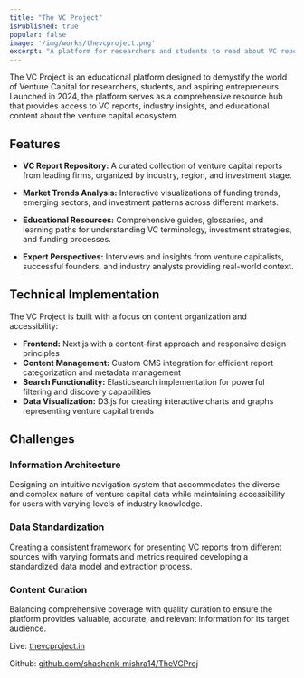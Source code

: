 ```yaml
---
title: "The VC Project"
isPublished: true
popular: false
image: '/img/works/thevcproject.png'
excerpt: "A platform for researchers and students to read about VC reports and explore the world of Venture Capital."
---
```


The VC Project is an educational platform designed to demystify the world of Venture Capital for researchers, students, and aspiring entrepreneurs. Launched in 2024, the platform serves as a comprehensive resource hub that provides access to VC reports, industry insights, and educational content about the venture capital ecosystem.

## Features

- **VC Report Repository:** A curated collection of venture capital reports from leading firms, organized by industry, region, and investment stage.

- **Market Trends Analysis:** Interactive visualizations of funding trends, emerging sectors, and investment patterns across different markets.

- **Educational Resources:** Comprehensive guides, glossaries, and learning paths for understanding VC terminology, investment strategies, and funding processes.

- **Expert Perspectives:** Interviews and insights from venture capitalists, successful founders, and industry analysts providing real-world context.

## Technical Implementation

The VC Project is built with a focus on content organization and accessibility:

- **Frontend:** Next.js with a content-first approach and responsive design principles
- **Content Management:** Custom CMS integration for efficient report categorization and metadata management
- **Search Functionality:** Elasticsearch implementation for powerful filtering and discovery capabilities
- **Data Visualization:** D3.js for creating interactive charts and graphs representing venture capital trends

## Challenges

### Information Architecture
Designing an intuitive navigation system that accommodates the diverse and complex nature of venture capital data while maintaining accessibility for users with varying levels of industry knowledge.

### Data Standardization
Creating a consistent framework for presenting VC reports from different sources with varying formats and metrics required developing a standardized data model and extraction process.

### Content Curation
Balancing comprehensive coverage with quality curation to ensure the platform provides valuable, accurate, and relevant information for its target audience.

Live: [thevcproject.in](https://thevcproject.in)

Github: [github.com/shashank-mishra14/TheVCProj](https://github.com/shashank-mishra14/TheVCProj)